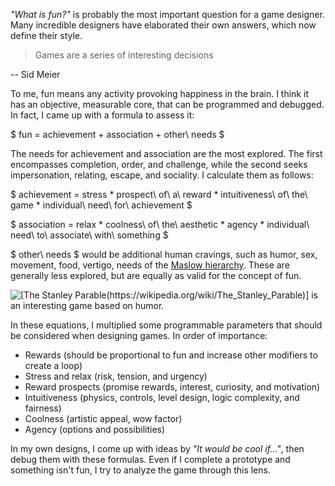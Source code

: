 _"What is fun?"_ is probably the most important question for a game designer. Many incredible designers have elaborated their own answers, which now define their style.

> Games are a series of interesting decisions

-- Sid Meier

To me, fun means any activity provoking happiness in the brain. I think it has an objective, measurable core, that can be programmed and debugged. In fact, I came up with a formula to assess it:

$
fun = achievement + association + other\ needs
$

The needs for achievement and association are the most explored. The first encompasses completion, order, and challenge, while the second seeks impersonation, relating, escape, and sociality. I calculate them as follows:

$
achievement = stress * prospect\ of\ a\ reward * intuitiveness\ of\ the\ game * individual\ need\ for\ achievement
$

$
association = relax * coolness\ of\ the\ aesthetic * agency * individual\ need\ to\ associate\ with\ something
$

$ other\ needs $ would be additional human cravings, such as humor, sex, movement, food, vertigo, needs of the [Maslow hierarchy](https://wikipedia.org/wiki/Maslow%27s_hierarchy_of_needs). These are generally less explored, but are equally as valid for the concept of fun.

![[The Stanley Parable(https://wikipedia.org/wiki/The_Stanley_Parable)] is an interesting game based on humor.](https://youtube.com/watch?v=I-pmnuU3DdY)

In these equations, I multiplied some programmable parameters that should be considered when designing games. In order of importance:

- Rewards (should be proportional to fun and increase other modifiers to create a loop)
- Stress and relax (risk, tension, and urgency)
- Reward prospects (promise rewards, interest, curiosity, and motivation)
- Intuitiveness (physics, controls, level design, logic complexity, and fairness)
- Coolness (artistic appeal, wow factor)
- Agency (options and possibilities)

In my own designs, I come up with ideas by _"It would be cool if..."_, then debug them with these formulas. Even if I complete a prototype and something isn't fun, I try to analyze the game through this lens.
